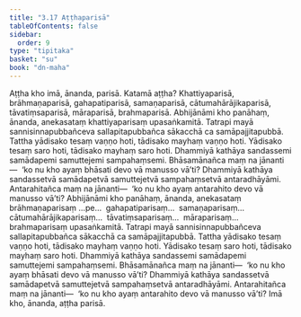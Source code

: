 ```yaml
---
title: "3.17 Aṭṭhaparisā"
tableOfContents: false
sidebar:
  order: 9
type: "tipitaka"
basket: "su"
book: "dn-maha"
---
```



<DynamicBreadcrumb />

<Division number="172" book="dn-maha" bookNo="7" page="91">

<Paragraph number="374" book="dn-maha">
Aṭṭha kho imā, ānanda, parisā. Katamā aṭṭha? Khattiyaparisā, brāhmaṇaparisā, gahapatiparisā, samaṇaparisā, cātumahārājikaparisā, tāvatiṃsaparisā, māraparisā, brahmaparisā. Abhijānāmi kho panāhaṃ, ānanda, anekasataṃ khattiyaparisaṃ upasaṅkamitā. Tatrapi mayā sannisinnapubbañceva sallapitapubbañca sākacchā ca samāpajjitapubbā. Tattha yādisako tesaṃ vaṇṇo hoti, tādisako mayhaṃ vaṇṇo hoti. Yādisako tesaṃ saro hoti, tādisako mayhaṃ saro hoti. Dhammiyā kathāya sandassemi samādapemi samuttejemi sampahaṃsemi. Bhāsamānañca maṃ na jānanti—  ‘ko nu kho ayaṃ bhāsati devo vā manusso vā’ti? Dhammiyā kathāya sandassetvā samādapetvā samuttejetvā sampahaṃsetvā antaradhāyāmi. Antarahitañca maṃ na jānanti—  ‘ko nu kho ayaṃ antarahito devo vā manusso vā’ti? Abhijānāmi kho panāhaṃ, ānanda, anekasataṃ brāhmaṇaparisaṃ …pe…  gahapatiparisaṃ…  samaṇaparisaṃ…  cātumahārājikaparisaṃ…  tāvatiṃsaparisaṃ…  māraparisaṃ…  brahmaparisaṃ upasaṅkamitā. Tatrapi mayā sannisinnapubbañceva sallapitapubbañca sākacchā ca samāpajjitapubbā. Tattha yādisako tesaṃ vaṇṇo hoti, tādisako mayhaṃ vaṇṇo hoti. Yādisako tesaṃ saro hoti, tādisako mayhaṃ saro hoti. Dhammiyā kathāya sandassemi samādapemi samuttejemi sampahaṃsemi. Bhāsamānañca maṃ na jānanti—  ‘ko nu kho ayaṃ bhāsati devo vā manusso vā’ti? Dhammiyā kathāya sandassetvā samādapetvā samuttejetvā sampahaṃsetvā antaradhāyāmi. Antarahitañca maṃ na jānanti—  ‘ko nu kho ayaṃ antarahito devo vā manusso vā’ti? Imā kho, ānanda, aṭṭha parisā.
</Paragraph>
</Division>